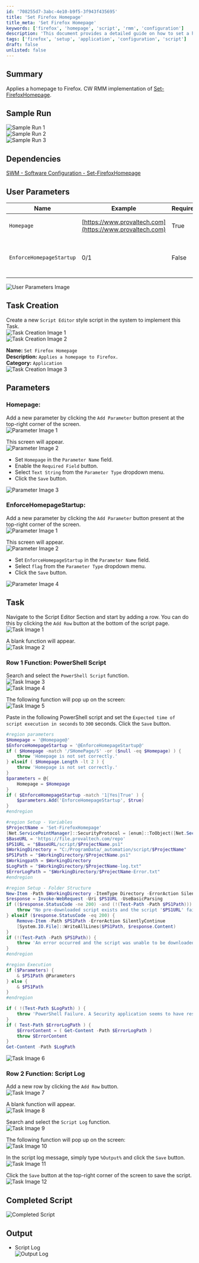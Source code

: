 ```yaml
---
id: '708255d7-3abc-4e10-b9f5-3f943f435695'
title: 'Set Firefox Homepage'
title_meta: 'Set Firefox Homepage'
keywords: ['firefox', 'homepage', 'script', 'rmm', 'configuration']
description: 'This document provides a detailed guide on how to set a homepage in Firefox using ConnectWise RMM. It includes user parameters, task creation steps, sample runs, and the PowerShell script necessary for implementation.'
tags: ['firefox', 'setup', 'application', 'configuration', 'script']
draft: false
unlisted: false
---
```

## Summary

Applies a homepage to Firefox. CW RMM implementation of [Set-FirefoxHomepage](https://proval.itglue.com/DOC-5078775-7348110).

## Sample Run

![Sample Run 1](../../../static/img/Set-Firefox-Homepage/image_1.png)  
![Sample Run 2](../../../static/img/Set-Firefox-Homepage/image_2.png)  
![Sample Run 3](../../../static/img/Set-Firefox-Homepage/image_3.png)  

## Dependencies

[SWM - Software Configuration - Set-FirefoxHomepage](https://proval.itglue.com/DOC-5078775-7348110)  

## User Parameters

| Name                        | Example                               | Required | Type         | Description                           |
|-----------------------------|---------------------------------------|----------|--------------|---------------------------------------|
| `Homepage`                  | [https://www.provaltech.com](https://www.provaltech.com) | True     | Text String  | The Url to the desired homepage.      |
| `EnforceHomepageStartup`    | 0/1                                   | False    | Flag         | Sets the browser to display the homepage on startup. |

![User Parameters Image](../../../static/img/Set-Firefox-Homepage/image_4.png)  

## Task Creation

Create a new `Script Editor` style script in the system to implement this Task.  
![Task Creation Image 1](../../../static/img/Set-Firefox-Homepage/image_5.png)  
![Task Creation Image 2](../../../static/img/Set-Firefox-Homepage/image_6.png)  

**Name:** `Set Firefox Homepage`  
**Description:** `Applies a homepage to Firefox.`  
**Category:** `Application`  
![Task Creation Image 3](../../../static/img/Set-Firefox-Homepage/image_7.png)  

## Parameters

### Homepage:
Add a new parameter by clicking the `Add Parameter` button present at the top-right corner of the screen.  
![Parameter Image 1](../../../static/img/Set-Firefox-Homepage/image_8.png)  

This screen will appear.  
![Parameter Image 2](../../../static/img/Set-Firefox-Homepage/image_9.png)  

- Set `Homepage` in the `Parameter Name` field.
- Enable the `Required Field` button.
- Select `Text String` from the `Parameter Type` dropdown menu.
- Click the `Save` button.  

![Parameter Image 3](../../../static/img/Set-Firefox-Homepage/image_10.png)  

### EnforceHomepageStartup:
Add a new parameter by clicking the `Add Parameter` button present at the top-right corner of the screen.  
![Parameter Image 1](../../../static/img/Set-Firefox-Homepage/image_8.png)  

This screen will appear.  
![Parameter Image 2](../../../static/img/Set-Firefox-Homepage/image_9.png)  

- Set `EnforceHomepageStartup` in the `Parameter Name` field.
- Select `flag` from the `Parameter Type` dropdown menu.
- Click the `Save` button.  

![Parameter Image 4](../../../static/img/Set-Firefox-Homepage/image_11.png)  

## Task

Navigate to the Script Editor Section and start by adding a row. You can do this by clicking the `Add Row` button at the bottom of the script page.  
![Task Image 1](../../../static/img/Set-Firefox-Homepage/image_12.png)  

A blank function will appear.  
![Task Image 2](../../../static/img/Set-Firefox-Homepage/image_13.png)  

### Row 1 Function: PowerShell Script
Search and select the `PowerShell Script` function.  
![Task Image 3](../../../static/img/Set-Firefox-Homepage/image_14.png)  
![Task Image 4](../../../static/img/Set-Firefox-Homepage/image_15.png)  

The following function will pop up on the screen:  
![Task Image 5](../../../static/img/Set-Firefox-Homepage/image_16.png)  

Paste in the following PowerShell script and set the `Expected time of script execution in seconds` to `300` seconds. Click the `Save` button.  

```powershell
#region parameters
$Homepage = '@Homepage@'
$EnforceHomepageStartup = '@EnforceHomepageStartup@'
if ( $Homepage -match '/SHomePage/S' -or ($null -eq $Homepage) ) {
    throw 'Homepage is not set correctly.'
} elseif ( $Homepage.Length -lt 2 ) {
    throw 'Homepage is not set correctly.'
}
$parameters = @{
    Homepage = $Homepage
}
if ( $EnforceHomepageStartup -match '1|Yes|True' ) {
    $parameters.Add('EnforceHomepageStartup', $true)
}
#endregion

#region Setup - Variables
$ProjectName = 'Set-FirefoxHomepage'
[Net.ServicePointManager]::SecurityProtocol = [enum]::ToObject([Net.SecurityProtocolType], 3072)
$BaseURL = 'https://file.provaltech.com/repo'
$PS1URL = "$BaseURL/script/$ProjectName.ps1"
$WorkingDirectory = "C:/ProgramData/_automation/script/$ProjectName"
$PS1Path = "$WorkingDirectory/$ProjectName.ps1"
$Workingpath = $WorkingDirectory
$LogPath = "$WorkingDirectory/$ProjectName-log.txt"
$ErrorLogPath = "$WorkingDirectory/$ProjectName-Error.txt"
#endregion

#region Setup - Folder Structure
New-Item -Path $WorkingDirectory -ItemType Directory -ErrorAction SilentlyContinue | Out-Null
$response = Invoke-WebRequest -Uri $PS1URL -UseBasicParsing
if (($response.StatusCode -ne 200) -and (!(Test-Path -Path $PS1Path))) {
    throw "No pre-downloaded script exists and the script '$PS1URL' failed to download. Exiting."
} elseif ($response.StatusCode -eq 200) {
    Remove-Item -Path $PS1Path -ErrorAction SilentlyContinue
    [System.IO.File]::WriteAllLines($PS1Path, $response.Content)
}
if (!(Test-Path -Path $PS1Path)) {
    throw 'An error occurred and the script was unable to be downloaded. Exiting.'
}
#endregion

#region Execution
if ($Parameters) {
    & $PS1Path @Parameters
} else {
    & $PS1Path
}
#endregion

if ( !(Test-Path $LogPath) ) {
    throw 'PowerShell Failure. A Security application seems to have restricted the execution of the PowerShell Script.'
}
if ( Test-Path $ErrorLogPath ) {
    $ErrorContent = ( Get-Content -Path $ErrorLogPath )
    throw $ErrorContent
}
Get-Content -Path $LogPath
```

![Task Image 6](../../../static/img/Set-Firefox-Homepage/image_17.png)  

### Row 2 Function: Script Log
Add a new row by clicking the `Add Row` button.  
![Task Image 7](../../../static/img/Set-Firefox-Homepage/image_18.png)  

A blank function will appear.  
![Task Image 8](../../../static/img/Set-Firefox-Homepage/image_19.png)  

Search and select the `Script Log` function.  
![Task Image 9](../../../static/img/Set-Firefox-Homepage/image_20.png)  

The following function will pop up on the screen:  
![Task Image 10](../../../static/img/Set-Firefox-Homepage/image_21.png)  

In the script log message, simply type `%Output%` and click the `Save` button.  
![Task Image 11](../../../static/img/Set-Firefox-Homepage/image_22.png)  

Click the `Save` button at the top-right corner of the screen to save the script.  
![Task Image 12](../../../static/img/Set-Firefox-Homepage/image_23.png)  

## Completed Script

![Completed Script](../../../static/img/Set-Firefox-Homepage/image_24.png)  

## Output

- Script Log  
![Output Log](../../../static/img/Set-Firefox-Homepage/image_25.png)  











